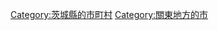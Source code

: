 {{Commonscat|Kasumigaura, Ibaraki}}
{{Catmore}}

{{DEFAULTSORT:Kasumigaura}}
[[Category:茨城縣的市町村|Category:茨城縣的市町村]]
[[Category:關東地方的市|Category:關東地方的市]]
